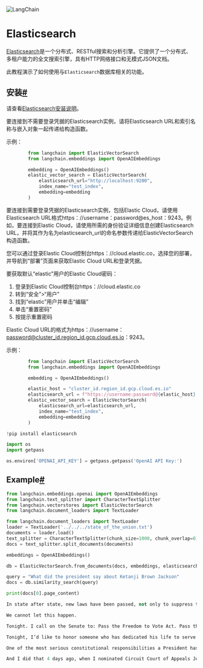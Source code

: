 

<Head>
  <script>
    {
      `(function() {
         var _hmt = _hmt || [];
(function() {
  var hm = document.createElement("script");
  hm.src = "https://hm.baidu.com/hm.js?e60fb290e204e04c5cb6f79b0ac1e697";
  var s = document.getElementsByTagName("script")[0]; 
  s.parentNode.insertBefore(hm, s);
})();
       })();`
    }
  </script>
</Head>

![LangChain](https://pica.zhimg.com/50/v2-56e8bbb52aa271012541c1fe1ceb11a2_r.gif)




Elasticsearch
=====




[Elasticsearch](https://www.elastic.co/elasticsearch/)是一个分布式、RESTful搜索和分析引擎。它提供了一个分布式、多租户能力的全文搜索引擎，具有HTTP网络接口和无模式JSON文档。

此教程演示了如何使用与`Elasticsearch`数据库相关的功能。

安装[#](#installation "此标题的永久链接")
-------------------------------

请查看[Elasticsearch安装说明](https://www.elastic.co/guide/en/elasticsearch/reference/current/install-elasticsearch)。

要连接到不需要登录凭据的Elasticsearch实例，请将Elasticsearch URL和索引名称与嵌入对象一起传递给构造函数。

示例：

```python
        from langchain import ElasticVectorSearch
        from langchain.embeddings import OpenAIEmbeddings

        embedding = OpenAIEmbeddings()
        elastic_vector_search = ElasticVectorSearch(
            elasticsearch_url="http://localhost:9200",
            index_name="test_index",
            embedding=embedding
        )

```

要连接到需要登录凭据的Elasticsearch实例，包括Elastic Cloud，请使用Elasticsearch URL格式https：//username：password@es_host：9243。例如，要连接到Elastic Cloud，请使用所需的身份验证详细信息创建Elasticsearch URL，并将其作为名为elasticsearch_url的命名参数传递给ElasticVectorSearch构造函数。

您可以通过登录Elastic Cloud控制台https：//cloud.elastic.co，选择您的部署，并导航到“部署”页面来获取Elastic Cloud URL和登录凭据。

要获取默认“elastic”用户的Elastic Cloud密码：

1. 登录到Elastic Cloud控制台https：//cloud.elastic.co
2. 转到“安全”>“用户”
3. 找到“elastic”用户并单击“编辑”
4. 单击“重置密码”
5. 按提示重置密码

Elastic Cloud URL的格式为https：//username：password@cluster_id.region_id.gcp.cloud.es.io：9243。

示例：

```python
        from langchain import ElasticVectorSearch
        from langchain.embeddings import OpenAIEmbeddings

        embedding = OpenAIEmbeddings()

        elastic_host = "cluster_id.region_id.gcp.cloud.es.io"
        elasticsearch_url = f"https://username:password@{elastic_host}:9243"
        elastic_vector_search = ElasticVectorSearch(
            elasticsearch_url=elasticsearch_url,
            index_name="test_index",
            embedding=embedding
        )

```

```python
!pip install elasticsearch

```

```python
import os
import getpass

os.environ['OPENAI_API_KEY'] = getpass.getpass('OpenAI API Key:')

```

Example[#](#example "Permalink to this headline")
-------------------------------------------------

```python
from langchain.embeddings.openai import OpenAIEmbeddings
from langchain.text_splitter import CharacterTextSplitter
from langchain.vectorstores import ElasticVectorSearch
from langchain.document_loaders import TextLoader

```

```python
from langchain.document_loaders import TextLoader
loader = TextLoader('../../../state_of_the_union.txt')
documents = loader.load()
text_splitter = CharacterTextSplitter(chunk_size=1000, chunk_overlap=0)
docs = text_splitter.split_documents(documents)

embeddings = OpenAIEmbeddings()

```

```python
db = ElasticVectorSearch.from_documents(docs, embeddings, elasticsearch_url="http://localhost:9200")

query = "What did the president say about Ketanji Brown Jackson"
docs = db.similarity_search(query)

```

```python
print(docs[0].page_content)

```

```python
In state after state, new laws have been passed, not only to suppress the vote, but to subvert entire elections. 

We cannot let this happen. 

Tonight. I call on the Senate to: Pass the Freedom to Vote Act. Pass the John Lewis Voting Rights Act. And while you’re at it, pass the Disclose Act so Americans can know who is funding our elections. 

Tonight, I’d like to honor someone who has dedicated his life to serve this country: Justice Stephen Breyer—an Army veteran, Constitutional scholar, and retiring Justice of the United States Supreme Court. Justice Breyer, thank you for your service. 

One of the most serious constitutional responsibilities a President has is nominating someone to serve on the United States Supreme Court. 

And I did that 4 days ago, when I nominated Circuit Court of Appeals Judge Ketanji Brown Jackson. One of our nation’s top legal minds, who will continue Justice Breyer’s legacy of excellence.

```


